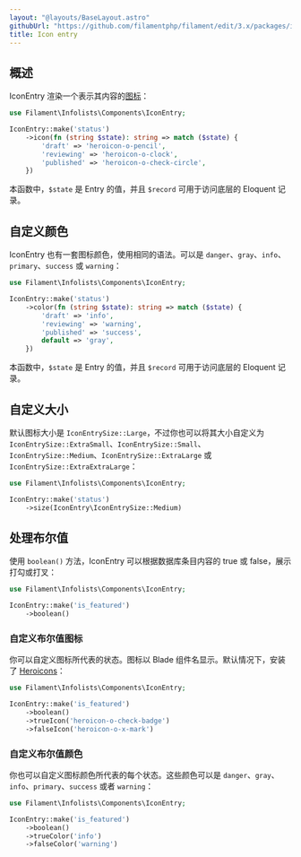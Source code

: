 ```yaml
---
layout: "@layouts/BaseLayout.astro"
githubUrl: "https://github.com/filamentphp/filament/edit/3.x/packages/infolists/docs/03-entries/03-icon.md"
title: Icon entry
---
```


## 概述

IconEntry 渲染一个表示其内容的[图标](https://blade-ui-kit.com/blade-icons?set=1#search)：

```php
use Filament\Infolists\Components\IconEntry;

IconEntry::make('status')
    ->icon(fn (string $state): string => match ($state) {
        'draft' => 'heroicon-o-pencil',
        'reviewing' => 'heroicon-o-clock',
        'published' => 'heroicon-o-check-circle',
    })
```

本函数中，`$state` 是 Entry 的值，并且 `$record` 可用于访问底层的 Eloquent 记录。

<AutoScreenshot name="infolists/entries/icon/simple" alt="Icon entry" version="3.x" />

## 自定义颜色

IconEntry 也有一套图标颜色，使用相同的语法。可以是 `danger`、`gray`、`info`、`primary`、`success` 或 `warning`：

```php
use Filament\Infolists\Components\IconEntry;

IconEntry::make('status')
    ->color(fn (string $state): string => match ($state) {
        'draft' => 'info',
        'reviewing' => 'warning',
        'published' => 'success',
        default => 'gray',
    })
```

本函数中，`$state` 是 Entry 的值，并且 `$record` 可用于访问底层的 Eloquent 记录。

<AutoScreenshot name="infolists/entries/icon/color" alt="Icon entry with color" version="3.x" />

## 自定义大小

默认图标大小是 `IconEntrySize::Large`，不过你也可以将其大小自定义为 `IconEntrySize::ExtraSmall`、`IconEntrySize::Small`、`IconEntrySize::Medium`、`IconEntrySize::ExtraLarge` 或 `IconEntrySize::ExtraExtraLarge`：

```php
use Filament\Infolists\Components\IconEntry;

IconEntry::make('status')
    ->size(IconEntry\IconEntrySize::Medium)
```

<AutoScreenshot name="infolists/entries/icon/medium" alt="Medium-sized icon entry" version="3.x" />

## 处理布尔值

使用 `boolean()` 方法，IconEntry 可以根据数据库条目内容的 true 或 false，展示打勾或打叉：

```php
use Filament\Infolists\Components\IconEntry;

IconEntry::make('is_featured')
    ->boolean()
```

<AutoScreenshot name="infolists/entries/icon/boolean" alt="Icon entry to display a boolean" version="3.x" />

### 自定义布尔值图标

你可以自定义图标所代表的状态。图标以 Blade 组件名显示。默认情况下，安装了 [Heroicons](https://heroicons.com)：

```php
use Filament\Infolists\Components\IconEntry;

IconEntry::make('is_featured')
    ->boolean()
    ->trueIcon('heroicon-o-check-badge')
    ->falseIcon('heroicon-o-x-mark')
```

<AutoScreenshot name="infolists/entries/icon/boolean-icon" alt="Icon entry to display a boolean with custom icons" version="3.x" />

### 自定义布尔值颜色

你也可以自定义图标颜色所代表的每个状态。这些颜色可以是 `danger`、`gray`、`info`、`primary`、`success` 或者 `warning`：

```php
use Filament\Infolists\Components\IconEntry;

IconEntry::make('is_featured')
    ->boolean()
    ->trueColor('info')
    ->falseColor('warning')
```

<AutoScreenshot name="infolists/entries/icon/boolean-color" alt="Icon entry to display a boolean with custom colors" version="3.x" />
